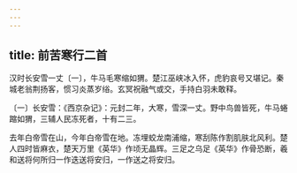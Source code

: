 ```yaml
---
---
---
```

title: 前苦寒行二首
---




汉时长安雪一丈〔一〕，牛马毛寒缩如猬。楚江巫峡冰入怀，虎豹哀号又堪记。秦城老翁荆扬客，惯习炎蒸岁绤。玄冥祝融气或交，手持白羽未敢释。

〔一〕长安雪：《西京杂记》：元封二年，大寒，雪深一丈。野中鸟兽皆死，牛马蜷蹜如猬，三辅人民冻死者，十有二三。

去年白帝雪在山，今年白帝雪在地。冻埋蛟龙南浦缩，寒刮陈作割肌肤北风利。楚人四时皆麻衣，楚天万里《英华》作顷无晶辉。三足之乌足《英华》作骨恐断，羲和送将何所归一作迭送将安归，一作送之将安归。